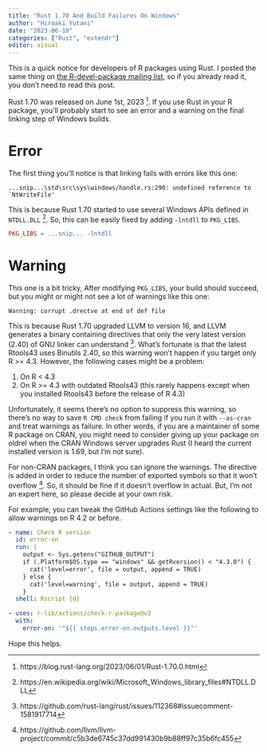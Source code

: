```yaml
---
title: "Rust 1.70 And Build Failures On Windows"
author: "Hiroaki Yutani"
date: "2023-06-10"
categories: ["Rust", "extendr"]
editor: visual
---
```


This is a quick notice for developers of R packages using Rust. I posted the same
thing on [the R-devel-package mailing list](https://stat.ethz.ch/pipermail/r-package-devel/2023q2/009229.html),
so if you already read it, you don't need to read this post.

Rust 1.70 was released on June 1st, 2023 [^1]. If you use Rust in your R package,
you'll probably start to see an error and a warning on the final linking step of
Windows builds.

# Error

The first thing you'll notice is that linking fails with errors like this one:

```
...snip...\std\src\sys\windows/handle.rs:290: undefined reference to `NtWriteFile'
```

This is because Rust 1.70 started to use several Windows APIs defined in `NTDLL.DLL` [^2]. So, this can be easily fixed by adding `-lntdll` to `PKG_LIBS`.

``` makefile
PKG_LIBS = ...snip... -lntdll
```

# Warning

This one is a bit tricky, After modifying `PKG_LIBS`, your build should succeed, but you might or might not see a lot of warnings like this one:

```
Warning: corrupt .drectve at end of def file
```

This is because Rust 1.70 upgraded LLVM to version 16, and LLVM generates a binary containing directives that only the very latest version (2.40) of GNU linker can understand [^3]. What's fortunate is that the latest Rtools43 uses Binutils 2.40, so this warning won't happen if you target only R >= 4.3. However, the following cases might be a problem:

1. On R < 4.3
2. On R >= 4.3 with outdated Rtools43 (this rarely happens except when you installed Rtools43 before the release of R 4.3)

Unfortunately, it seems there's no option to suppress this warning, so there's no way to save `R CMD check` from failing if you run it with `--as-cran` and treat warnings as failure. In other words, if you are a maintainer of some R package on CRAN, you might need to consider giving up your package on oldrel when the CRAN Windows server upgrades Rust (I heard the current installed version is 1.69, but I'm not sure).

For non-CRAN packages, I think you can ignore the warnings. The directive is added in order to reduce the number of exported symbols so that it won't overflow [^5]. So, it should be fine if it doesn't overflow in actual.
But, I'm not an expert here, so please decide at your own risk.

For example, you can tweak the GitHub Actions settings like the following to allow warnings on R 4.2 or before.

``` yaml
- name: Check R version
  id: error-on
  run: |
    output <- Sys.getenv("GITHUB_OUTPUT")
    if (.Platform$OS.type == "windows" && getRversion() < "4.3.0") {
      cat('level=error', file = output, append = TRUE)
    } else {
      cat('level=warning', file = output, append = TRUE)
    }
  shell: Rscript {0}

- uses: r-lib/actions/check-r-package@v2
  with:
    error-on: '"${{ steps.error-on.outputs.level }}"'
```

Hope this helps.


[^1]: https://blog.rust-lang.org/2023/06/01/Rust-1.70.0.html
[^2]: https://en.wikipedia.org/wiki/Microsoft_Windows_library_files#NTDLL.DLL
[^3]: https://github.com/rust-lang/rust/issues/112368#issuecomment-1581917714
[^5]:
https://github.com/llvm/llvm-project/commit/c5b3de6745c37dd991430b9b88ff97c35b6fc455